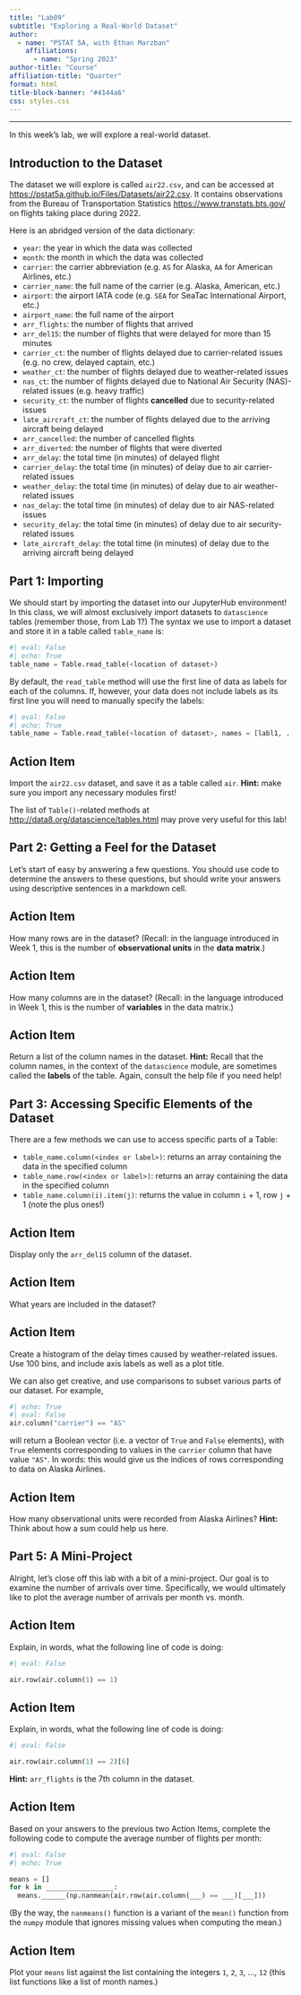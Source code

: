 ```yaml
---
title: "Lab09"
subtitle: "Exploring a Real-World Dataset"
author:
  - name: "PSTAT 5A, with Ethan Marzban"
    affiliations:
      - name: "Spring 2023"
author-title: "Course"
affiliation-title: "Quarter"
format: html
title-block-banner: "#4144a6"
css: styles.css
---
```


------------------------------------------------------------------------

In this week's lab, we will explore a real-world dataset.

## Introduction to the Dataset

The dataset we will explore is called `air22.csv`, and can be accessed at [https://pstat5a.github.io/Files/Datasets/air22.csv](https://pstat5a.github.io/Files/Datasets/air22.csv). It contains observations from the Bureau of Transportation Statistics [https://www.transtats.bts.gov/](https://www.transtats.bts.gov/) on flights taking place during 2022.

Here is an abridged version of the data dictionary:

- `year`: the year in which the data was collected
- `month`: the month in which the data was collected
- `carrier`: the carrier abbreviation (e.g. `AS` for Alaska, `AA` for American Airlines, etc.)
- `carrier_name`: the full name of the carrier (e.g. Alaska, American, etc.)
- `airport`: the airport IATA code (e.g. `SEA` for SeaTac International Airport, etc.)
- `airport_name`: the full name of the airport
- `arr_flights`: the number of flights that arrived
- `arr_del15`: the number of flights that were delayed for more than 15 minutes
- `carrier_ct`: the number of flights delayed due to carrier-related issues (e.g. no crew, delayed captain, etc.)
- `weather_ct`: the number of flights delayed due to weather-related issues
- `nas_ct`: the number of flights delayed due to National Air Security (NAS)-related issues (e.g. heavy traffic)
- `security_ct`: the number of flights **cancelled** due to security-related issues
- `late_aircraft_ct`: the number of flights delayed due to the arriving aircraft being delayed
- `arr_cancelled`: the number of cancelled flights
- `arr_diverted`: the number of flights that were diverted 
- `arr_delay`: the total time (in minutes) of delayed flight
- `carrier_delay`: the total time (in minutes) of delay due to air carrier-related issues
- `weather_delay`: the total time (in minutes) of delay due to air weather-related issues
- `nas_delay`: the total time (in minutes) of delay due to air NAS-related issues
- `security_delay`: the total time (in minutes) of delay due to air security-related issues
- `late_aircraft_delay`: the total time (in minutes) of delay due to the arriving aircraft being delayed

## Part 1: Importing 

We should start by importing the dataset into our JupyterHub environment! In this class, we will almost exclusively import datasets to `datascience` tables (remember those, from Lab 1?) The syntax we use to import a dataset and store it in a table called `table_name` is:
```python
#| eval: False
#| echo: True
table_name = Table.read_table(<location of dataset>)
```

By default, the `read_table` method will use the first line of data as labels for each of the columns. If, however, your data does not include labels as its first line you will need to manually specify the labels:
```python
#| eval: False
#| echo: True
table_name = Table.read_table(<location of dataset>, names = [labl1, ...])
```

:::{.callout-important}
## Action Item
Import the `air22.csv` dataset, and save it as a table called `air`. **Hint:** make sure you import any necessary modules first!
:::

:::{.callout-tip}
The list of `Table()`-related methods at [http://data8.org/datascience/tables.html](http://data8.org/datascience/tables.html) may prove very useful for this lab!
:::

## Part 2: Getting a Feel for the Dataset

Let's start of easy by answering a few questions. You should use code to determine the answers to these questions, but should write your answers using descriptive sentences in a markdown cell.

:::{.callout-important}
## Action Item
How many rows are in the dataset? (Recall: in the language introduced in Week 1, this is the number of **observational units** in the **data matrix**.)
:::

:::{.callout-important}
## Action Item
How many columns are in the dataset? (Recall: in the language introduced in Week 1, this is the number of **variables** in the data matrix.)
:::

:::{.callout-important}
## Action Item
Return a list of the column names in the dataset. **Hint:** Recall that the column names, in the context of the `datascience` module, are sometimes called the **labels** of the table. Again, consult the help file if you need help!
:::


## Part 3: Accessing Specific Elements of the Dataset

There are a few methods we can use to access specific parts of a Table:

- `table_name.column(<index or label>)`: returns an array containing the data in the specified column
- `table_name.row(<index or label>)`: returns an array containing the data in the specified column
- `table_name.column(i).item(j)`: returns the value in column `i` + 1, row `j` + 1 (note the plus ones!)


:::{.callout-important}
## Action Item
Display only the `arr_del15` column of the dataset.
:::

:::{.callout-important}
## Action Item
What years are included in the dataset?
:::

:::{.callout-important}
## Action Item
Create a histogram of the delay times caused by weather-related issues. Use 100 bins, and include axis labels as well as a plot title.
:::

We can also get creative, and use comparisons to subset various parts of our dataset. For example,

```python
#| echo: True
#| eval: False
air.column("carrier") == "AS"
```
will return a Boolean vector (i.e. a vector of `True` and `False` elements), with `True` elements corresponding to values in the `carrier` column that have value `"AS"`. In words: this would give us the indices of rows corresponding to data on Alaska Airlines.

:::{.callout-important}
## Action Item
How many observational units were recorded from Alaska Airlines? **Hint:** Think about how a sum could help us here.
:::

## Part 5: A Mini-Project

Alright, let's close off this lab with a bit of a mini-project. Our goal is to examine the number of arrivals over time. Specifically, we would ultimately like to plot the average number of arrivals per month vs. month.

:::{.callout-important}
## Action Item
Explain, in words, what the following line of code is doing:
```python
#| eval: False

air.row(air.column(1) == 1)
```
:::

:::{.callout-important}
## Action Item
Explain, in words, what the following line of code is doing:
```python
#| eval: False

air.row(air.column(1) == 2)[6]
```
**Hint:** `arr_flights` is the 7th column in the dataset.
:::


:::{.callout-important}
## Action Item
Based on your answers to the previous two Action Items, complete the following code to compute the average number of flights per month:

```python
#| eval: False
#| echo: True

means = []
for k in _________________:
  means.______(np.nanmean(air.row(air.column(___) == ___)[___]))
```
(By the way, the `nanmeans()` function is a variant of the `mean()` function from the `numpy` module that ignores missing values when computing the mean.)
:::


:::{.callout-important}
## Action Item
Plot your `means` list against the list containing the integers `1`, `2`, `3`, ..., `12` (this list functions like a list of month names.)
:::


